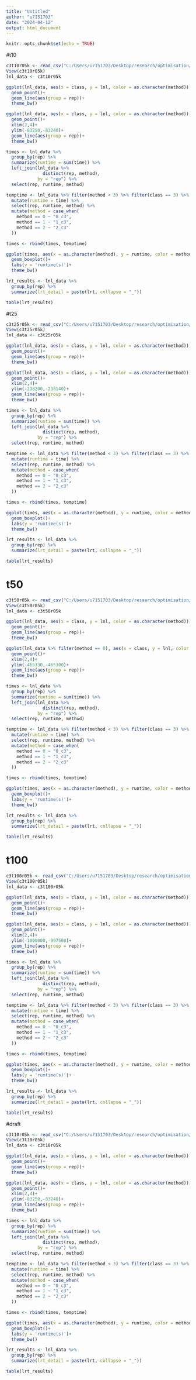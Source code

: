 ```yaml
---
title: "Untitled"
author: "u7151703"
date: "2024-04-12"
output: html_document
---
```


```r
knitr::opts_chunk$set(echo = TRUE)
```

#t10

```r
c3t10r05k <- read_csv("C:/Users/u7151703/Desktop/research/optimisation/data/f81_qmix/c3t10r05k/sum_result.csv", show_col_types = FALSE)
View(c3t10r05k)
lnl_data <- c3t10r05k
```


```r
ggplot(lnl_data, aes(x = class, y = lnl, color = as.character(method)))+
  geom_point()+
  geom_line(aes(group = rep))+
  theme_bw()
```

```r
ggplot(lnl_data, aes(x = class, y = lnl, color = as.character(method)))+
  geom_point()+
  xlim(2,4)+
  ylim(-83250,-83240)+
  geom_line(aes(group = rep))+
  theme_bw()
```

```r
times <- lnl_data %>%
  group_by(rep) %>%
  summarize(runtime = sum(time)) %>%
  left_join(lnl_data %>%
              distinct(rep, method),
            by = "rep") %>%
  select(rep, runtime, method)

temptime <- lnl_data %>% filter(method < 3) %>% filter(class == 3) %>%
  mutate(runtime = time) %>%
  select(rep, runtime, method) %>%
  mutate(method = case_when(
    method == 0 ~ "0_c3",
    method == 1 ~ "1_c3",
    method == 2 ~ "2_c3"
  ))

times <- rbind(times, temptime)
```

```r
ggplot(times, aes(x = as.character(method), y = runtime, color = method))+
  geom_boxplot()+
  labs(y = 'runtime(s)')+
  theme_bw()
```

```r
lrt_results <- lnl_data %>%
  group_by(rep) %>%
  summarize(lrt_detail = paste(lrt, collapse = "_"))

table(lrt_results)
```

#t25

```r
c3t25r05k <- read_csv("C:/Users/u7151703/Desktop/research/optimisation/data/f81_qmix/c3t25r05k/sum_result.csv", show_col_types = FALSE)
View(c3t25r05k)
lnl_data <- c3t25r05k
```


```r
ggplot(lnl_data, aes(x = class, y = lnl, color = as.character(method)))+
  geom_point()+
  geom_line(aes(group = rep))+
  theme_bw()
```

```r
ggplot(lnl_data, aes(x = class, y = lnl, color = as.character(method)))+
  geom_point()+
  xlim(2,4)+
  ylim(-238200,-238140)+
  geom_line(aes(group = rep))+
  theme_bw()
```

```r
times <- lnl_data %>%
  group_by(rep) %>%
  summarize(runtime = sum(time)) %>%
  left_join(lnl_data %>%
              distinct(rep, method),
            by = "rep") %>%
  select(rep, runtime, method)

temptime <- lnl_data %>% filter(method < 3) %>% filter(class == 3) %>%
  mutate(runtime = time) %>%
  select(rep, runtime, method) %>%
  mutate(method = case_when(
    method == 0 ~ "0_c3",
    method == 1 ~ "1_c3",
    method == 2 ~ "2_c3"
  ))

times <- rbind(times, temptime)
```

```r
ggplot(times, aes(x = as.character(method), y = runtime, color = method))+
  geom_boxplot()+
  labs(y = 'runtime(s)')+
  theme_bw()
```

```r
lrt_results <- lnl_data %>%
  group_by(rep) %>%
  summarize(lrt_detail = paste(lrt, collapse = "_"))

table(lrt_results)
```

# t50

```r
c3t50r05k <- read_csv("C:/Users/u7151703/Desktop/research/optimisation/data/f81_qmix/c3t50r05k/sum_result.csv", show_col_types = FALSE)
View(c3t50r05k)
lnl_data <- c3t50r05k
```


```r
ggplot(lnl_data, aes(x = class, y = lnl, color = as.character(method)))+
  geom_point()+
  geom_line(aes(group = rep))+
  theme_bw()
```

```r
ggplot(lnl_data %>% filter(method == 0), aes(x = class, y = lnl, color = as.character(method)))+
  geom_point()+
  xlim(2,4)+
  ylim(-465330,-465300)+
  geom_line(aes(group = rep))+
  theme_bw()
```

```r
times <- lnl_data %>%
  group_by(rep) %>%
  summarize(runtime = sum(time)) %>%
  left_join(lnl_data %>%
              distinct(rep, method),
            by = "rep") %>%
  select(rep, runtime, method)

temptime <- lnl_data %>% filter(method < 3) %>% filter(class == 3) %>%
  mutate(runtime = time) %>%
  select(rep, runtime, method) %>%
  mutate(method = case_when(
    method == 0 ~ "0_c3",
    method == 1 ~ "1_c3",
    method == 2 ~ "2_c3"
  ))

times <- rbind(times, temptime)
```

```r
ggplot(times, aes(x = as.character(method), y = runtime, color = method))+
  geom_boxplot()+
  labs(y = 'runtime(s)')+
  theme_bw()
```

```r
lrt_results <- lnl_data %>%
  group_by(rep) %>%
  summarize(lrt_detail = paste(lrt, collapse = "_"))

table(lrt_results)
```

# t100

```r
c3t100r05k <- read_csv("C:/Users/u7151703/Desktop/research/optimisation/data/f81_qmix/c3t100r05k/sum_result.csv", show_col_types = FALSE)
View(c3t100r05k)
lnl_data <- c3t100r05k
```


```r
ggplot(lnl_data, aes(x = class, y = lnl, color = as.character(method)))+
  geom_point()+
  geom_line(aes(group = rep))+
  theme_bw()
```

```r
ggplot(lnl_data, aes(x = class, y = lnl, color = as.character(method)))+
  geom_point()+
  xlim(2,4)+
  ylim(-1000000,-997500)+
  geom_line(aes(group = rep))+
  theme_bw()
```

```r
times <- lnl_data %>%
  group_by(rep) %>%
  summarize(runtime = sum(time)) %>%
  left_join(lnl_data %>%
              distinct(rep, method),
            by = "rep") %>%
  select(rep, runtime, method)

temptime <- lnl_data %>% filter(method < 3) %>% filter(class == 3) %>%
  mutate(runtime = time) %>%
  select(rep, runtime, method) %>%
  mutate(method = case_when(
    method == 0 ~ "0_c3",
    method == 1 ~ "1_c3",
    method == 2 ~ "2_c3"
  ))

times <- rbind(times, temptime)
```

```r
ggplot(times, aes(x = as.character(method), y = runtime, color = method))+
  geom_boxplot()+
  labs(y = 'runtime(s)')+
  theme_bw()
```

```r
lrt_results <- lnl_data %>%
  group_by(rep) %>%
  summarize(lrt_detail = paste(lrt, collapse = "_"))

table(lrt_results)
```


#draft

```r
c3t10r05k <- read_csv("C:/Users/u7151703/Desktop/research/optimisation/data/f81_qmix/c3t10r05k/sum_result.csv", show_col_types = FALSE)
View(c3t10r05k)
lnl_data <- c3t10r05k
```


```r
ggplot(lnl_data, aes(x = class, y = lnl, color = as.character(method)))+
  geom_point()+
  geom_line(aes(group = rep))+
  theme_bw()
```

```r
ggplot(lnl_data, aes(x = class, y = lnl, color = as.character(method)))+
  geom_point()+
  xlim(2,4)+
  ylim(-83250,-83240)+
  geom_line(aes(group = rep))+
  theme_bw()
```

```r
times <- lnl_data %>%
  group_by(rep) %>%
  summarize(runtime = sum(time)) %>%
  left_join(lnl_data %>%
              distinct(rep, method),
            by = "rep") %>%
  select(rep, runtime, method)

temptime <- lnl_data %>% filter(method < 3) %>% filter(class == 3) %>%
  mutate(runtime = time) %>%
  select(rep, runtime, method) %>%
  mutate(method = case_when(
    method == 0 ~ "0_c3",
    method == 1 ~ "1_c3",
    method == 2 ~ "2_c3"
  ))

times <- rbind(times, temptime)
```

```r
ggplot(times, aes(x = as.character(method), y = runtime, color = method))+
  geom_boxplot()+
  labs(y = 'runtime(s)')+
  theme_bw()
```

```r
lrt_results <- lnl_data %>%
  group_by(rep) %>%
  summarize(lrt_detail = paste(lrt, collapse = "_"))

table(lrt_results)
```
